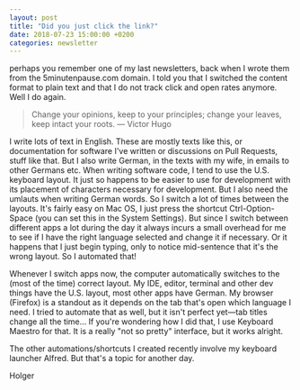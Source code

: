 ```yaml
---
layout: post
title: "Did you just click the link?"
date: 2018-07-23 15:00:00 +0200
categories: newsletter
---
```

perhaps you remember one of my last newsletters, back when I wrote them from the 5minutenpause.com domain. I told you that I switched the content format to plain text and that I do not track click and open rates anymore. Well I do again.
<!--more-->
> Change your opinions, keep to your principles; change your leaves, keep intact your roots. — Victor Hugo

I write lots of text in English. These are mostly texts like this, or documentation for software I've written or discussions on Pull Requests, stuff like that. But I also write German, in the texts with my wife, in emails to other Germans etc. When writing software code, I tend to use the U.S. keyboard layout. It just so happens to be easier to use for development with its placement of characters necessary for development. But I also need the umlauts when writing German words. So I switch a lot of times between the layouts. It's fairly easy on Mac OS, I just press the shortcut Ctrl-Option-Space (you can set this in the System Settings). But since I switch between different apps a lot during the day it always incurs a small overhead for me to see if I have the right language selected and change it if necessary. Or it happens that I just begin typing, only to notice mid-sentence that it's the wrong layout. So I automated that!

Whenever I switch apps now, the computer automatically switches to the (most of the time) correct layout. My IDE, editor, terminal and other dev things have the U.S. layout, most other apps have German. My browser (Firefox) is a standout as it depends on the tab that's open which language I need. I tried to automate that as well, but it isn't perfect yet—tab titles change all the time…
If you're wondering how I did that, I use Keyboard Maestro for that. It is a really "not so pretty" interface, but it works alright.

The other automations/shortcuts I created recently involve my keyboard launcher Alfred. But that's a topic for another day.

Holger
